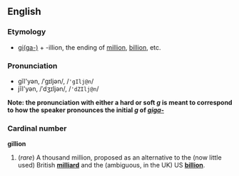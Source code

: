 ==English==
===Etymology===
*[[giga-|gi(ga-)]] + -illion, the ending of [[million]], [[billion]], etc.

===Pronunciation===
*gĭl'yən, /ˈɡɪljən/, /<tt>'gIlj@n</tt>/
*jĭl'yən, /ˈdʒɪljən/, /<tt>'dZIlj@n</tt>/<br>
'''Note: the pronunciation with either a hard or soft ''g'' is meant to correspond to how the speaker pronounces the initial ''g'' of ''[[giga-]]'''''

===Cardinal number===
'''gillion'''

#(''rare'') A thousand million, proposed as an alternative to the (now little used) British '''[[milliard]]''' and the (ambiguous, in the UK) US '''[[billion]]'''.